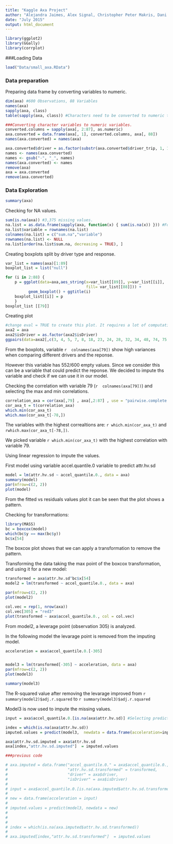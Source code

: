 ```yaml
---
title: "Kaggle Axa Project"
author: "Alejandra Jaimes, Alex Signal, Christopher Peter Makris, Dani Ismail"
date: "July 2015"
output: html_document
---
```




```r
library(ggplot2)
library(GGally)
library(corrplot)
```


###Loading Data
```r
load("Data/small_axa.RData")
```

### Data preparation
Preparing data frame by converting variables to numeric. 
```r
dim(axa) #600 Observations, 88 Variables
names(axa)
sapply(axa, class)
table(sapply(axa, class)) #Characters need to be converted to numeric type.

###Converting character variables to numeric variables.
converted.columns = sapply(axa[, 2:87], as.numeric)
axa.converted = data.frame(axa[, 1], converted.columns, axa[, 88])
names(axa.converted) = names(axa) 

axa.converted$driver = as.factor(substr(axa.converted$driver_trip, 1, 1))
names <- names(axa.converted)
names <- gsub("-", "_", names)
names(axa.converted) <- names
remove(axa)
axa = axa.converted
remove(axa.converted)
```

### Data Exploration

```r
summary(axa)
```


Checking for NA values. 
```r
sum(is.na(axa)) #3,375 missing values.
na.list = as.data.frame(sapply(axa, function(x) { sum(is.na(x)) })) #Focused in certain variables.
na.list$variable = rownames(na.list)
colnames(na.list) = c("sum.na","variable")
rownames(na.list) <- NULL
na.list[order(na.list$sum.na, decreasing = TRUE), ]
```


Creating boxplots split by driver type and response.
```r

var_list = names(axa)[1:89]
boxplot_list = list("null")

for (i in 2:88) {
    p = ggplot(data=axa,aes_string(x=var_list[[89]], y=var_list[[i]],
                                   fill= var_list[[88]])) + 
          geom_boxplot() + ggtitle(i)                   
    boxplot_list[[i]] = p
    }
boxplot_list [[79]]
```

Creating plot
```r
#change eval = TRUE to create this plot. It requires a lot of computation.
axa2 = axa
axa2$isDriver = as.factor(axa2$isDriver)
ggpairs(data=axa2[,c(3, 4, 5, 7, 8, 18, 23, 24, 28, 32, 34, 48, 74, 75, 76, 77, 78, 79, 84, 85,88)], color ="isDriver" )
```


From the boxplots, variable `r  colnames(axa[79])` show high variances when comparing different drivers and the reponse. 

However this variable has 552/600 empty values. Since we consider this can be a variable that could predict the reponse. We decided to impute ths variable and check if we can use it in our model. 

Checking the correlation with variable 79 (`r  colnames(axa[79])`) and selecting the max and min correlations. 
```r
correlation_axa = cor(axa[,79] , axa[,2:87] , use = "pairwise.complete.obs")
cor_axa_t = t(correlation_axa)
which.min(cor_axa_t)
which.max(cor_axa_t[-78,])

```
The variables with the highest correaltions are: `r which.min(cor_axa_t)` and `rwhich.max(cor_axa_t[-78,])`. 

We picked variable `r which.min(cor_axa_t)` with the highest correlation with variable 79.

Using linear regression to impute the values. 

First model using variable accel.quantile.0 variable to predict attr.hv.sd 
```r
model = lm(attr.hv.sd ~ accel_quantile.0., data = axa)
summary(model)
par(mfrow=c(2, 2))
plot(model)
```
From the fitted vs residuals values plot it can be seen that the plot shows a pattern. 

Checking for transformations:

```r
library(MASS)
bc = boxcox(model)
which(bc$y == max(bc$y))
bc$x[54]
```
The boxcox plot shows that we can apply a transformation to remove the pattern. 

Transforming the data taking the max point of the boxcox transformation, and using it for a new model:

```r
transformed = axa$attr.hv.sd^bc$x[54]
model2 = lm(transformed ~ accel_quantile.0., data = axa)

par(mfrow=c(2, 2))
plot(model2)

col.vec = rep(1, nrow(axa))
col.vec[305] = "red3"
plot(transformed ~ axa$accel_quantile.0., col = col.vec)

```
From model2, a leverage point (observation 305) is analyzed.

In the following model the levarage point is removed from the imputing model.


```r
acceleration = axa$accel_quantile.0.[-305]


model3 = lm(transformed[-305] ~ acceleration, data = axa)
par(mfrow=c(2, 2))
plot(model3)

summary(model3)
```
The R-squared value after removing the levarage improved from `r summary(model2)$adj.r.squared` to `r summary(model3)$adj.r.squared`

Model3 is now used to impute the missing values.

```r
input = axa$accel_quantile.0.[is.na(axa$attr.hv.sd)] #Selecting predictor values with attr.hv.sd = NA. 

index = which(is.na(axa$attr.hv.sd)) 
imputed.values = predict(model3,  newdata = data.frame(acceleration=input))

axa$attr.hv.sd.imputed = axa$attr.hv.sd
axa[index,"attr.hv.sd.imputed"]  = imputed.values
```


``` r

###previous code

# axa.imputed = data.frame("accel_quantile.0." = axa$accel_quantile.0.,
#                          "attr.hv.sd.transformed" = transformed,
#                          "driver" = axa$driver,
#                          "isDriver" = axa$isDriver)
# 
# input = axa$accel_quantile.0.[is.na(axa.imputed$attr.hv.sd.transformed)]
# 
# new = data.frame(acceleration = input)
# 
# imputed.values = predict(model3, newdata = new)
# 
# 
# 
# index = which(is.na(axa.imputed$attr.hv.sd.transformed))
# 
# axa.imputed[index,"attr.hv.sd.transformed"]  = imputed.values

```

